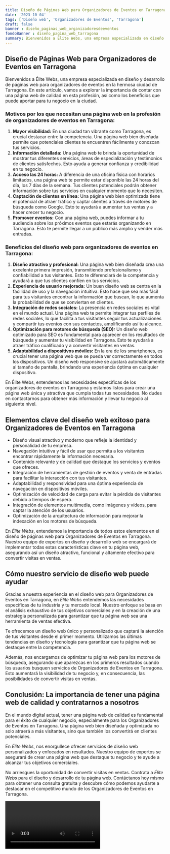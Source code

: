 ```yaml
---
title: Diseño de Páginas Web para Organizadores de Eventos en Tarragona
date: '2023-10-04'
tags: ['Diseño web', 'Organizadores de Eventos', 'Tarragona']
draft: false
banner : diseño_paginas_web_organizadoresdeeventos
fondoBanner : diseño_pagina_web_tarragona
summary: Bienvenidos a Élite Webs, una empresa especializada en diseño y desarrollo de páginas web para organizadores de eventos en la hermosa ciudad de Tarragona. En este artículo, vamos a explorar la importancia de contar con una página web de calidad en esta profesión, así como los beneficios que puede aportar para tu negocio en la ciudad.
---
```


## Diseño de Páginas Web para Organizadores de Eventos en Tarragona

Bienvenidos a Élite Webs, una empresa especializada en diseño y desarrollo de páginas web para organizadores de eventos en la hermosa ciudad de Tarragona. En este artículo, vamos a explorar la importancia de contar con una página web de calidad en esta profesión, así como los beneficios que puede aportar para tu negocio en la ciudad.

### Motivos por los que necesitan una página web en la profesión de organizadores de eventos en Tarragona:

1. **Mayor visibilidad:** En una ciudad tan vibrante como Tarragona, es crucial destacar entre la competencia. Una página web bien diseñada permite que potenciales clientes te encuentren fácilmente y conozcan tus servicios.
2. **Información detallada:** Una página web te brinda la oportunidad de mostrar tus diferentes servicios, áreas de especialización y testimonios de clientes satisfechos. Esto ayuda a generar confianza y credibilidad en tu negocio.
3. **Acceso las 24 horas:** A diferencia de una oficina física con horarios limitados, una página web te permite estar disponible las 24 horas del día, los 7 días de la semana. Tus clientes potenciales podrán obtener información sobre tus servicios en cualquier momento que lo necesiten.
4. **Captación de clientes en línea:** Una página web bien optimizada tiene el potencial de atraer tráfico y captar clientes a través de motores de búsqueda como Google. Esto te ayudará a aumentar tus ventas y a hacer crecer tu negocio.
5. **Promover eventos:** Con una página web, puedes informar a tu audiencia sobre los próximos eventos que estarás organizando en Tarragona. Esto te permite llegar a un público más amplio y vender más entradas.

### Beneficios del diseño web para organizadores de eventos en Tarragona:
1. **Diseño atractivo y profesional:** Una página web bien diseñada crea una excelente primera impresión, transmitiendo profesionalismo y confiabilidad a tus visitantes. Esto te diferenciará de la competencia y ayudará a que tus clientes confíen en tus servicios.
2. **Experiencia de usuario mejorada:** Un buen diseño web se centra en la facilidad de uso y la navegación intuitiva. Esto hace que sea más fácil para tus visitantes encontrar la información que buscan, lo que aumenta la probabilidad de que se conviertan en clientes.
3. **Integración de redes sociales:** La presencia en redes sociales es vital en el mundo actual. Una página web te permite integrar tus perfiles de redes sociales, lo que facilita a tus visitantes seguir tus actualizaciones y compartir tus eventos con sus contactos, amplificando así tu alcance.
4. **Optimización para motores de búsqueda (SEO):** Un diseño web optimizado para SEO es fundamental para aparecer en los resultados de búsqueda y aumentar tu visibilidad en Tarragona. Esto te ayudará a atraer tráfico cualificado y a convertir visitantes en ventas.
5. **Adaptabilidad a dispositivos móviles:** En la era de los smartphones, es crucial tener una página web que se pueda ver correctamente en todos los dispositivos. Un diseño web responsive se ajustará automáticamente al tamaño de pantalla, brindando una experiencia óptima en cualquier dispositivo.

En Élite Webs, entendemos las necesidades específicas de los organizadores de eventos en Tarragona y estamos listos para crear una página web única y atractiva que cumpla todas tus necesidades. No dudes en contactarnos para obtener más información y llevar tu negocio al siguiente nivel.

<GifSeo />

<Cta />

## Elementos clave del diseño web exitoso para Organizadores de Eventos en Tarragona

- Diseño visual atractivo y moderno que refleje la identidad y personalidad de tu empresa.
- Navegación intuitiva y fácil de usar que permita a los visitantes encontrar rápidamente la información necesaria.
- Contenido relevante y de calidad que destaque los servicios y eventos que ofreces.
- Integración de herramientas de gestión de eventos y venta de entradas para facilitar la interacción con tus visitantes.
- Adaptabilidad y responsividad para una óptima experiencia de navegación en dispositivos móviles.
- Optimización de velocidad de carga para evitar la pérdida de visitantes debido a tiempos de espera.
- Integración de elementos multimedia, como imágenes y vídeos, para captar la atención de los usuarios.
- Optimización de la arquitectura de información para mejorar la indexación en los motores de búsqueda.

En *Élite Webs*, entendemos la importancia de todos estos elementos en el diseño de páginas web para Organizadores de Eventos en Tarragona. Nuestro equipo de expertos en diseño y desarrollo web se encargará de implementar todas estas características clave en tu página web, asegurando así un diseño atractivo, funcional y altamente efectivo para convertir visitas en ventas.

## Cómo nuestro servicio de diseño web puede ayudar

Gracias a nuestra experiencia en el diseño web para Organizadores de Eventos en Tarragona, en *Élite Webs* entendemos las necesidades específicas de tu industria y tu mercado local. Nuestro enfoque se basa en el análisis exhaustivo de tus objetivos comerciales y en la creación de una estrategia personalizada para garantizar que tu página web sea una herramienta de ventas efectiva.

Te ofrecemos un diseño web único y personalizado que captará la atención de tus visitantes desde el primer momento. Utilizamos las últimas tendencias en diseño y tecnología para garantizar que tu página web se destaque entre la competencia.

Además, nos encargamos de optimizar tu página web para los motores de búsqueda, asegurando que aparezcas en los primeros resultados cuando los usuarios busquen servicios de Organizadores de Eventos en Tarragona. Esto aumentará la visibilidad de tu negocio y, en consecuencia, las posibilidades de convertir visitas en ventas.

## Conclusión: La importancia de tener una página web de calidad y contratarnos a nosotros

En el mundo digital actual, tener una página web de calidad es fundamental para el éxito de cualquier negocio, especialmente para los Organizadores de Eventos en Tarragona. Una página web bien diseñada y optimizada no solo atraerá a más visitantes, sino que también los convertirá en clientes potenciales.

En *Élite Webs*, nos enorgullece ofrecer servicios de diseño web personalizados y enfocados en resultados. Nuestro equipo de expertos se asegurará de crear una página web que destaque tu negocio y te ayude a alcanzar tus objetivos comerciales.

No arriesgues la oportunidad de convertir visitas en ventas. Contrata a *Élite Webs* para el diseño y desarrollo de tu página web. Contáctanos hoy mismo para obtener una consulta gratuita y descubre cómo podemos ayudarte a destacar en el competitivo mundo de los Organizadores de Eventos en Tarragona.

<Video />

<CtaBot job='Organizadores de Eventos' city='Tarragona'/>

<Gmaps query='Tarragona+españa+maps' />